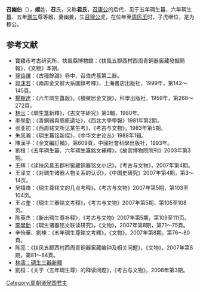 '''召幽伯'''（{{bd|？||？||catIdx=J}}），'''姬'''姓，'''召'''氏，又称'''君氏'''，[[召康公|召康公]]的后代，见于五年琱生簋、六年琱生簋、五年[[琱生|琱生]]尊等器，妻幽姜，生[[召穆公|召穆公]]虎，在位年至[[周厉王|周厉王]]时，子虎继位，是为穆公。

==参考文献==

*寶雞市考古研究所、扶風縣博物館：《扶風五郡西村西周青銅器窖藏發掘簡報》，《文物》本期。
*[[孫詒讓|孫詒讓]]：《古籀餘論》卷中，召伯虎簋第二器。
*[[郭沫若|郭沫若]]：《兩周金文辭大系圖錄考釋》，上海書店出版社，1999年，第142～145頁。
*[[楊樹達|楊樹達]]：《六年琱生簋跋》，《積微居金文說》，科學出版社，1959年，第268～272頁。
*[[林沄|林沄]]：《琱生簋新釋》，《古文字研究》第3輯，1980年。
*[[李學勤|李學勤]]：《青銅器與周原遺址》，《西北大學學報》1981年第2期。
*张亚初：《西周铭文所见某生考》，《考古与文物》，1983年第5期。
*朱凤瀚：《琱生簋铭新探》，《中华文史论丛》1988年1辑。
*陳漢平：《金文編訂補》，第609頁，中國社會科學出版社，1993年。
*劉桓：《五年琱生簋、六年琱生簋銘文補釋》，《故宮博物院院刊》2003年第3期。
*王辉：《读扶风县五郡村窖藏铜器铭文小记》，《考古与文物》，2007年第4期。
*王泽文：《对琱生诸器人物关系的认识》，《中国史研究》2007年第4期，第3～14页。
*吴镇烽：《琱生尊铭文的几点考释》，《考古与文物》2007年第5期，第103至104页。
*王占奎：《琱生三器铭文考释》，《考古与文物》2007年第5期，第105至108页。
*陈英杰：《新出琱生尊补释》，《考古与文物》2007年第5期，第109至111页。
*[[李學勤|李學勤]]：《琱生诸器铭文联读研究》，《文物》，2007年第8期，第71～75頁。
*辛怡華、劉棟：《五年琱生尊銘文考釋》，《文物》，2007年第8期，第76～80頁。
*陈亮：《扶风五郡西村西周青铜器窖藏编钟及相关问题》，《文物》，2007年第8期，第81～84頁。
*[http://www.guwenzi.com/SrcShow.asp?Src_ID=284 林澐：琱生三器新釋] {{Wayback|url=http://www.guwenzi.com/SrcShow.asp?Src_ID=284 |date=20200329005548 }}
*劉桓：《关于〈五年琱生尊〉的释读问题》，《考古与文物》，2008年第3期。

[[Category:周朝诸侯国君主|Category:周朝诸侯国君主]]